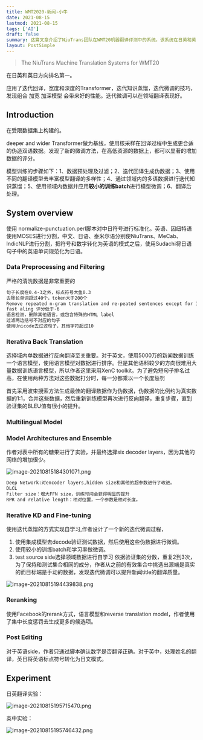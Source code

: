 ```yaml
---
title: WMT2020-新闻-小牛
date: 2021-08-15
lastmod: 2021-08-15
tags: ['AI']
draft: false
summary: 这篇文章介绍了NiuTrans团队在WMT20机器翻译评测中的系统。该系统在日英和英日翻译方向上排名第一,主要应用了迭代回译、宽深Transformer模型、迭代知识蒸馏和迭代微调等技术。系统的训练步骤包括数据预处理、生成伪数据、多样化翻译模型、知识蒸馏、领域微调和后处理等。
layout: PostSimple
---
```


> The NiuTrans Machine Translation Systems for WMT20

在日英和英日方向排名第一。

应用了迭代回译，宽度和深度的Transformer，迭代知识蒸馏，迭代微调的技巧，发现组合 加宽 加深模型 会带来好的性能。迭代微调可以在领域翻译表现好。

## Introduction

在受限数据集上构建的。

deeper and wider Transformer做为基线，使用核采样在回译过程中生成更合适的伪造双语数据。发现了新的微调方法，在高低资源的数据上，都可以显著的增加数据的评分。

模型训练的步骤如下：1、数据预处理及过滤；2、迭代回译生成伪数据；3、使用不同的翻译模型去丰富模型翻译的多样性；4、通过领域内的多语数据进行迭代知识蒸馏；5、使用领域内数据并应用**较小的训练batch**进行模型微调；6、翻译后处理。

## System overview

使用 normalize-punctuation.perl脚本对中日符号进行标准化。英语、因纽特语使用MOSES进行分割，中文、日语、泰米尔语分别使NiuTrans、MeCab、IndicNLP进行分割，把符号和数字转化为英语的模式之后，使用Sudachi将日语句子中的英语单词规范化为日语。

### Data Preprocessing and Filtering

严格的清洗数据是非常重要的

```markdown
句子长度在0.4-3之外，标点符号大鱼0.3
去除长单词超过40个，token大于200个
Remove repeated n-gram translation and re-peated sentences except for IU.
fast aling 评分低于-6
语言检测，删除其他语言，或包含特殊的HTML label
过滤两边括号不对应的句子
使用Unicode去过滤句子，其他字符超过10
```

### Iterativa Back Translation

选择域内单数据进行反向翻译至关重要。对于英文，使用5000万的新闻数据训练一个语言模型，使用语言模型对数据进行排序。但是其他语料较少的方向很难用大量数据训练语言模型，所以作者这里采用XenC toolkit。为了避免短句子排名过高，在使用两种方法对这些数据打分时，每一分都乘以一个长度惩罚

首先采用波束搜索方法生成最佳的翻译数据作为伪数据，伪数据的比例约为真实数据的1:1，合并这些数据，然后重新训练模型再次进行反向翻译，重复步骤，直到验证集的BLEU值有很小的提升。

### Multilingual Model

### Model Architectures and Ensemble

作者对表中所有的糖果进行了实验，并最终选择six decoder layers，因为其他的网络的增加很少。

![image-20210815184301071.png](http://tzer.top/usr/uploads/2021/08/3152282651.png)

```markdown
Deep Network:对encoder layers,hidden size和其他的超参数进行了改进。
DLCL
Filter size：增大FFN size，训练时间会获得明显的提升
RPR and relative length：相对位置，一个参数是相对长度。
```

### Iterative KD and Fine-tuning

使用迭代蒸馏的方式实现自学习,作者设计了一个新的迭代微调过程，

1. 使用集成模型去decode验证测试数据，然后使用这些伪数据进行微调。
2. 使用较小的训练batch和学习率做微调。
3. test source side选择领域数据进行自学习
   依据验证集的分数，重复2到3次，为了保持和测试集合相同的成分，作者从之前的有效集合中挑选出源端是真实的而目标端是手动的数据，发现迭代微调可以提升新闻title的翻译质量。

![image-20210815194439838.png](http://tzer.top/usr/uploads/2021/08/2890615329.png)

### Reranking

使用Facebook的rerank方式，语言模型和reverse translation model，作者使用了集中长度惩罚去生成更多的候选项。

### Post Editing

对于英语side，作者只通过脚本确认数字是否翻译正确。对于英中，处理姓名的翻译，英日将英语标点符号转化为日文模式。

## Experiment

日英翻译实验：

![image-20210815195715470.png](http://tzer.top/usr/uploads/2021/08/140952837.png)

英中实验：

![image-20210815195746432.png](http://tzer.top/usr/uploads/2021/08/3202242855.png)
